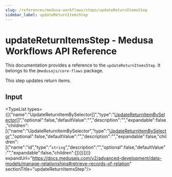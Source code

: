 ```yaml
---
slug: /references/medusa-workflows/steps/updateReturnItemsStep
sidebar_label: updateReturnItemsStep
---
```



# updateReturnItemsStep - Medusa Workflows API Reference

This documentation provides a reference to the `updateReturnItemsStep`. It belongs to the `@medusajs/core-flows` package.

This step updates return items.

## Input

<TypeList types={[{"name":"UpdateReturnItemBySelector[]","type":"[UpdateReturnItemBySelector](../../../../interfaces/core_flows.UpdateReturnItemBySelector/page.mdx)[]","optional":false,"defaultValue":"","description":"","expandable":false,"children":[{"name":"UpdateReturnItemBySelector","type":"[UpdateReturnItemBySelector](../../../../interfaces/core_flows.UpdateReturnItemBySelector/page.mdx)","optional":false,"defaultValue":"","description":"","expandable":false,"children":[{"name":"id","type":"`string`","description":"","optional":false,"defaultValue":"","expandable":false,"children":[]}]}]}]} expandUrl="https://docs.medusajs.com/v2/advanced-development/data-models/manage-relationships#retrieve-records-of-relation" sectionTitle="updateReturnItemsStep"/>

